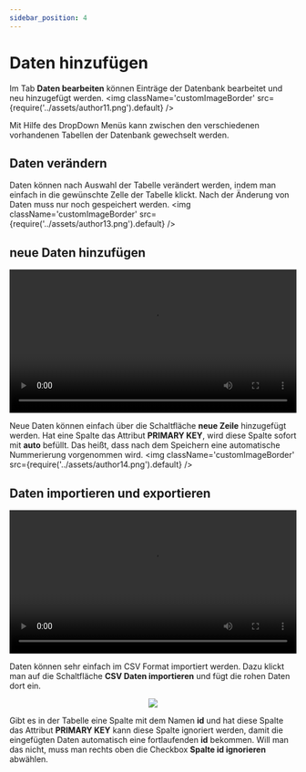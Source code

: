 ```yaml
---
sidebar_position: 4
---
```


# Daten hinzufügen

Im Tab **Daten bearbeiten** können Einträge der Datenbank bearbeitet und neu hinzugefügt werden.
<img className='customImageBorder'
  src={require('../assets/author11.png').default} 
/>

Mit Hilfe des DropDown Menüs kann zwischen den verschiedenen vorhandenen Tabellen der Datenbank gewechselt werden. 

## Daten verändern
Daten können nach Auswahl der Tabelle verändert werden, indem man einfach in die gewünschte Zelle der Tabelle klickt. Nach der Änderung von Daten muss nur noch gespeichert werden.
<img className='customImageBorder'
  src={require('../assets/author13.png').default} 
/>

## neue Daten hinzufügen
<center>
<video width="100%" className='customImageBorder' controls="controls">
  <source src={require('../assets/Daten_veraendern.mp4').default} type="video/mp4" />    
</video> 
</center>

Neue Daten können einfach über die Schaltfläche **neue Zeile** hinzugefügt werden. Hat eine Spalte das Attribut **PRIMARY KEY**, wird diese Spalte sofort mit **auto** befüllt. Das heißt, dass nach dem Speichern eine automatische Nummerierung vorgenommen wird.
<img className='customImageBorder'
  src={require('../assets/author14.png').default} 
/>

## Daten importieren und exportieren
<center>
<video width="100%" className='customImageBorder' controls="controls">
  <source src={require('../assets/Daten_exportieren_und_importieren.mp4').default} type="video/mp4" />    
</video> 
</center>

Daten können sehr einfach im CSV Format importiert werden. Dazu klickt man auf die Schaltfläche **CSV Daten importieren** und fügt die rohen Daten dort ein.

<center>
<img className='customImageBorder'
  src={require('../assets/author15.png').default} 
  style={{width:400}}
/>
</center>

Gibt es in der Tabelle eine Spalte mit dem Namen **id** und hat diese Spalte das Attribut **PRIMARY KEY** kann diese Spalte ignoriert werden, damit die eingefügten Daten automatisch eine fortlaufenden **id** bekommen. Will man das nicht, muss man rechts oben die Checkbox **Spalte id ignorieren** abwählen.